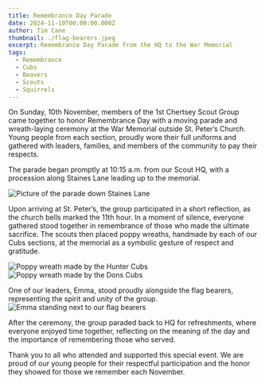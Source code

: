 ```yaml
---
title: Remembrance Day Parade
date: 2024-11-10T00:00:00.000Z
author: Tim Cane
thumbnail: ./flag-bearers.jpeg
excerpt: Remembrance Day Parade from the HQ to the War Memorial
tags:
  - Remembrance
  - Cubs
  - Beavers
  - Scouts
  - Squirrels
---
```



On Sunday, 10th November, members of the 1st Chertsey Scout Group came together to honor Remembrance Day with a moving parade and wreath-laying ceremony at the War Memorial outside St. Peter’s Church. Young people from each section, proudly wore their full uniforms and gathered with leaders, families, and members of the community to pay their respects.

The parade began promptly at 10:15 a.m. from our Scout HQ, with a procession along Staines Lane leading up to the memorial. 

<Image src={parade} alt="Picture of the parade down Staines Lane" width={500} />

Upon arriving at St. Peter’s, the group participated in a short reflection, as the church bells marked the 11th hour. In a moment of silence, everyone gathered stood together in remembrance of those who made the ultimate sacrifice. The scouts then placed poppy wreaths, handmade by each of our Cubs sections, at the memorial as a symbolic gesture of respect and gratitude. 

<div class="flex flex-row gap-1 flex-wrap">
  <Image src={wreathHunter} alt="Poppy wreath made by the Hunter Cubs" width={500} />
  <Image src={wreathDons} alt="Poppy wreath made by the Dons Cubs" width={500} />
</div>

One of our leaders, Emma, stood proudly alongside the flag bearers, representing the spirit and unity of the group. 
<Image src={flagBearers} alt="Emma standing next to our flag bearers" width={500} />

After the ceremony, the group paraded back to HQ for refreshments, where everyone enjoyed time together, reflecting on the meaning of the day and the importance of remembering those who served.

Thank you to all who attended and supported this special event. We are proud of our young people for their respectful participation and the honor they showed for those we remember each November.